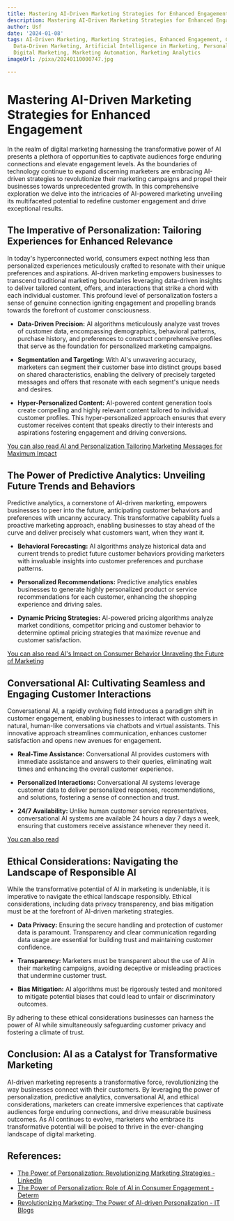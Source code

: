 ```yaml
---
title: Mastering AI-Driven Marketing Strategies for Enhanced Engagement
description: Mastering AI-Driven Marketing Strategies for Enhanced Engagement
author: Usf
date: '2024-01-08'
tags: AI-Driven Marketing, Marketing Strategies, Enhanced Engagement, Customer Engagement,
  Data-Driven Marketing, Artificial Intelligence in Marketing, Personalized Marketing,
  Digital Marketing, Marketing Automation, Marketing Analytics
imageUrl: /pixa/20240110000747.jpg

---
```

# Mastering AI-Driven Marketing Strategies for Enhanced Engagement

In the realm of digital marketing harnessing the transformative power of AI presents a plethora of opportunities to captivate audiences forge enduring connections and elevate engagement  levels. As the boundaries of technology continue to expand discerning marketers  are embracing AI-driven strategies to revolutionize  their marketing campaigns and propel their businesses towards  unprecedented growth.  In this  comprehensive exploration we  delve into the intricacies of  AI-powered marketing unveiling its multifaceted potential to redefine customer engagement and drive exceptional results.

## The  Imperative  of Personalization: Tailoring Experiences for Enhanced Relevance

In today's  hyperconnected world, consumers expect nothing less than personalized experiences meticulously crafted to resonate with their unique preferences and aspirations. AI-driven marketing empowers businesses to transcend traditional marketing boundaries  leveraging data-driven insights to deliver tailored content, offers, and interactions that strike  a chord with  each  individual customer. This profound level of personalization fosters a sense of genuine connection igniting  engagement and propelling  brands towards the forefront of customer  consciousness.

- **Data-Driven Precision:** AI algorithms meticulously analyze vast troves of customer data, encompassing demographics, behavioral patterns, purchase history, and preferences to  construct comprehensive profiles that serve as  the foundation for personalized marketing campaigns.

- **Segmentation and Targeting:** With AI's unwavering accuracy, marketers can segment their customer base into distinct groups based on shared characteristics, enabling the delivery  of precisely targeted messages and offers that resonate with each segment's unique needs and desires.

- **Hyper-Personalized Content:**  AI-powered  content generation tools create compelling and highly relevant  content tailored to individual customer profiles. This hyper-personalized approach ensures that every customer receives content that  speaks  directly to their interests  and aspirations fostering engagement and driving conversions.

[You can also read AI and Personalization Tailoring Marketing Messages for Maximum Impact](AI%20and%20Personalization%20Tailoring%20Marketing%20Messages%20for%20Maximum%20Impact)


## The Power of Predictive Analytics: Unveiling Future Trends  and Behaviors

Predictive analytics, a cornerstone of  AI-driven marketing, empowers businesses to peer into the future, anticipating customer behaviors and preferences with uncanny accuracy. This transformative capability fuels a proactive marketing approach, enabling businesses to stay  ahead of the curve and deliver precisely what  customers want, when they want it.

- **Behavioral Forecasting:** AI algorithms analyze historical data and  current trends to predict future customer behaviors providing marketers with invaluable insights into customer preferences and purchase  patterns.

- **Personalized Recommendations:** Predictive analytics enables businesses to generate highly personalized product or service recommendations for each customer, enhancing the shopping experience and driving sales.

- **Dynamic Pricing Strategies:** AI-powered pricing algorithms analyze market conditions,  competitor pricing and customer behavior to determine optimal pricing strategies that maximize revenue and customer satisfaction.

[You can also read AI's Impact on Consumer Behavior Unraveling the Future of  Marketing](AI%27s%20Impact%20on%20Consumer%20Behavior%20Unraveling%20the%20Future%20of%20Marketing)


## Conversational  AI: Cultivating Seamless  and Engaging  Customer Interactions

Conversational AI, a rapidly evolving field introduces a paradigm shift in customer engagement, enabling businesses to interact with customers in natural, human-like conversations via chatbots and virtual assistants.  This  innovative approach streamlines communication, enhances customer  satisfaction and opens new avenues  for  engagement.

- **Real-Time  Assistance:** Conversational AI provides customers with immediate assistance and answers to their queries, eliminating wait times and enhancing the overall customer experience.

- **Personalized Interactions:** Conversational AI systems leverage customer data to deliver  personalized responses, recommendations, and solutions, fostering a sense of connection and trust.

- **24/7 Availability:** Unlike human customer  service representatives,  conversational  AI systems are available 24 hours  a day 7  days a week, ensuring that customers receive assistance whenever they  need it.

[You  can also read ]()


## Ethical Considerations: Navigating  the Landscape of Responsible AI

While the transformative potential of AI in marketing is undeniable, it is  imperative to  navigate the ethical  landscape responsibly. Ethical considerations,  including data privacy transparency, and bias  mitigation must be at the  forefront of AI-driven marketing  strategies.

- **Data Privacy:** Ensuring the secure handling and  protection  of customer data is  paramount. Transparency and clear communication regarding data usage are essential for building trust and maintaining customer confidence.

- **Transparency:**  Marketers must be transparent about the use of  AI in their marketing campaigns, avoiding deceptive or misleading practices that undermine  customer trust.

- **Bias Mitigation:** AI algorithms must be rigorously  tested  and monitored to mitigate potential biases that could  lead to unfair or discriminatory outcomes.

By adhering to these ethical considerations businesses can harness the power of AI while simultaneously safeguarding customer privacy and fostering a climate of  trust.

##  Conclusion:  AI as a Catalyst for Transformative Marketing

AI-driven marketing represents a transformative force, revolutionizing the way businesses connect with their customers. By leveraging the power of personalization, predictive analytics,  conversational AI, and ethical  considerations, marketers can  create  immersive experiences that captivate audiences forge enduring connections, and drive measurable business outcomes. As AI continues to evolve, marketers who embrace its transformative potential will be poised to thrive in the ever-changing landscape of digital marketing.

## References:
- [The Power of Personalization: Revolutionizing Marketing Strategies - LinkedIn](https://www.linkedin.com/pulse/power-personalization-revolutionizing-marketing-bo-lund-pedersen)
- [The Power of Personalization: Role of AI in Consumer Engagement - Determ](https://www.determ.com/blog/the-power-of-personalization-role-of-ai-in-consumer-engagement/)
- [Revolutionizing Marketing: The Power of AI-driven Personalization - IT Blogs](https://blogs.infosys.com/digital-experience/emerging-technologies/revolutionizing-marketing-the-power-of-ai-driven-personalization.html)
